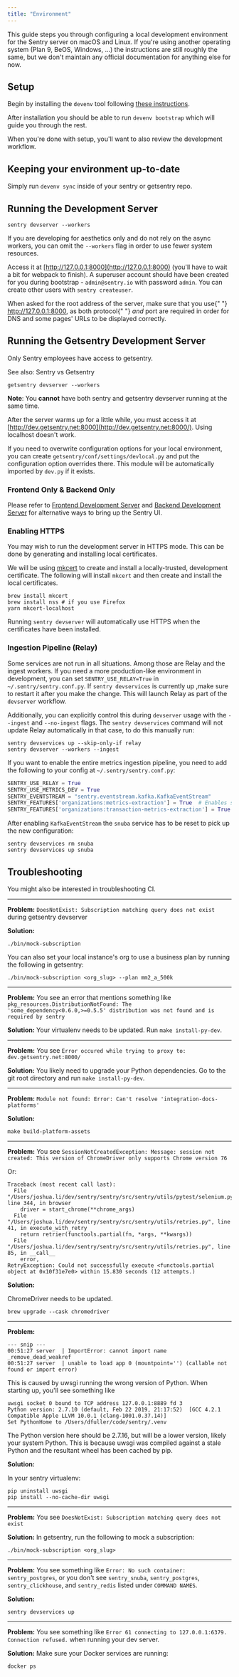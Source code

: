 ```yaml
---
title: "Environment"
---
```


This guide steps you through configuring a local development environment for the Sentry server on macOS and Linux. If you're using
another operating system (Plan 9, BeOS, Windows, …) the instructions are still roughly the same, but we don't maintain any official documentation
for anything else for now.

## Setup

Begin by installing the `devenv` tool following [these instructions](https://github.com/getsentry/devenv#install).

After installation you should be able to run `devenv bootstrap` which will guide you through the rest.

When you're done with setup, you'll want to also review the <Link to="/workflow/">development workflow</Link>.


## Keeping your environment up-to-date

Simply run `devenv sync` inside of your sentry or getsentry repo.


## Running the Development Server

```shell
sentry devserver --workers
```

If you are developing for aesthetics only and do not rely on the async workers, you can omit the `--workers` flag in order
to use fewer system resources.

Access it at [http://127.0.0.1:8000](http://127.0.0.1:8000) (you'll have to wait a bit for webpack to finish).
A superuser account should have been created for you during bootstrap - `admin@sentry.io` with password `admin`.
You can create other users with `sentry createuser`.

<Alert title="Note" level="info">
  When asked for the root address of the server, make sure that you use{" "}
  <a href="http://127.0.0.1:8000">http://127.0.0.1:8000</a>, as both protocol{" "}
  <em>and</em> port are required in order for DNS and some pages' URLs to be
  displayed correctly.
</Alert>

## Running the Getsentry Development Server

<Alert title="Employees Only" level="warning">
  Only Sentry employees have access to getsentry.
</Alert>

See also: <Link to="/sentry-vs-getsentry/">Sentry vs Getsentry</Link>

```shell
getsentry devserver --workers
```

**Note**: You **cannot** have both sentry and getsentry devserver running at the same time.

After the server warms up for a little while, you must access it
at [http://dev.getsentry.net:8000](http://dev.getsentry.net:8000/).
Using localhost doesn't work.

If you need to overwrite configuration options for your local
environment, you can create `getsentry/conf/settings/devlocal.py` and put the
configuration option overrides there. This module will be automatically imported
by `dev.py` if it exists.


### Frontend Only & Backend Only

Please refer to [Frontend Development Server](/frontend/development-server/) and [Backend Development Server](/backend/development-server/) for alternative ways to bring up the Sentry UI.

### Enabling HTTPS

You may wish to run the development server in HTTPS mode. This can be done by generating and installing local certificates.

We will be using [mkcert](https://github.com/FiloSottile/mkcert) to create and install a locally-trusted, development certificate. The following will install `mkcert` and then create and install the local certificates.

```shell
brew install mkcert
brew install nss # if you use Firefox
yarn mkcert-localhost
```

Running `sentry devserver` will automatically use HTTPS when the certificates have been installed.


### Ingestion Pipeline (Relay)

Some services are not run in all situations. Among those are <Link to="/services/relay/">Relay</Link> and the ingest workers. If you need
a more production-like environment in development, you can set `SENTRY_USE_RELAY=True` in `~/.sentry/sentry.conf.py`. If `sentry devservices` is currently up ,make sure to restart it after you make the change. This will launch Relay
as part of the `devserver` workflow.

Additionally, you can explicitly control this during `devserver` usage with the `--ingest` and `--no-ingest` flags. The `sentry devservices`
command will not update Relay automatically in that case, to do this manually run:

```shell
sentry devservices up --skip-only-if relay
sentry devserver --workers --ingest
```

If you want to enable the entire metrics ingestion pipeline, you need to add the following to your config at `~/.sentry/sentry.conf.py`:

```python
SENTRY_USE_RELAY = True
SENTRY_USE_METRICS_DEV = True
SENTRY_EVENTSTREAM = "sentry.eventstream.kafka.KafkaEventStream"
SENTRY_FEATURES['organizations:metrics-extraction'] = True  # Enables session metrics
SENTRY_FEATURES['organizations:transaction-metrics-extraction'] = True  # Enables transaction metrics
```

After enabling `KafkaEventStream` the `snuba` service has to be reset to pick up the new configuration:

```shell
sentry devservices rm snuba
sentry devservices up snuba
```


## Troubleshooting

You might also be interested in <Link to="/continuous-integration/#troubleshooting-ci">troubleshooting CI</Link>.

---

**Problem:** `DoesNotExist: Subscription matching query does not exist` during getsentry devserver

**Solution:**

```shell
./bin/mock-subscription
```

You can also set your local instance's org to use a business plan by running the
following in getsentry:

```shell
./bin/mock-subscription <org_slug> --plan mm2_a_500k
```

---

**Problem:** You see an error that mentions something like `pkg_resources.DistributionNotFound: The 'some_dependency<0.6.0,>=0.5.5' distribution was not found and is required by sentry`

**Solution:** Your virtualenv needs to be updated. Run `make install-py-dev`.

---

**Problem:** You see `Error occured while trying to proxy to: dev.getsentry.net:8000/`

**Solution:** You likely need to upgrade your Python dependencies. Go to the git root directory and run `make install-py-dev`.

---

**Problem:** `Module not found: Error: Can't resolve 'integration-docs-platforms'`

**Solution:**

```shell
make build-platform-assets
```

---

**Problem:** You see `SessionNotCreatedException: Message: session not created: This version of ChromeDriver only supports Chrome version 76`

Or:

```shell
Traceback (most recent call last):
  File "/Users/joshua.li/dev/sentry/sentry/src/sentry/utils/pytest/selenium.py", line 344, in browser
    driver = start_chrome(**chrome_args)
  File "/Users/joshua.li/dev/sentry/sentry/src/sentry/utils/retries.py", line 41, in execute_with_retry
    return retrier(functools.partial(fn, *args, **kwargs))
  File "/Users/joshua.li/dev/sentry/sentry/src/sentry/utils/retries.py", line 85, in __call__
    error,
RetryException: Could not successfully execute <functools.partial object at 0x10f31e7e0> within 15.830 seconds (12 attempts.)
```

**Solution:**

ChromeDriver needs to be updated.

```shell
brew upgrade --cask chromedriver
```

---

**Problem:**

```shell
--- snip ---
00:51:27 server  | ImportError: cannot import name _remove_dead_weakref
00:51:27 server  | unable to load app 0 (mountpoint='') (callable not found or import error)
```

This is caused by uwsgi running the wrong version of Python. When starting up, you'll see something like

```shell
uwsgi socket 0 bound to TCP address 127.0.0.1:8889 fd 3
Python version: 2.7.10 (default, Feb 22 2019, 21:17:52)  [GCC 4.2.1 Compatible Apple LLVM 10.0.1 (clang-1001.0.37.14)]
Set PythonHome to /Users/dfuller/code/sentry/.venv
```

The Python version here should be 2.7.16, but will be a lower version, likely your system Python. This is because uwsgi was
compiled against a stale Python and the resultant wheel has been cached by pip.

**Solution:**

In your sentry virtualenv:

```shell
pip uninstall uwsgi
pip install --no-cache-dir uwsgi
```

---

**Problem:** You see `DoesNotExist: Subscription matching query does not exist`

**Solution:** In getsentry, run the following to mock a subscription:

```shell
./bin/mock-subscription <org_slug>
```

---

**Problem:** You see something like `Error: No such container: sentry_postgres`, or you don't see `sentry_snuba`, `sentry_postgres`, `sentry_clickhouse`, and `sentry_redis` listed under `COMMAND NAMES`.

**Solution:**

```shell
sentry devservices up
```

---

**Problem:** You see something like `Error 61 connecting to 127.0.0.1:6379. Connection refused.` when running your dev server.

**Solution:** Make sure your Docker services are running:

```shell
docker ps
```

